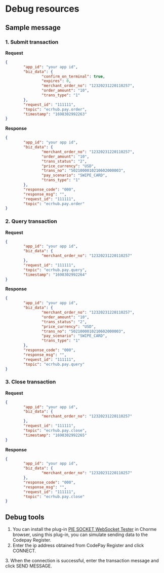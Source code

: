 
# Debug resources

## Sample message

### 1. Submit transaction

**Request**
```json
{
        "app_id": "your app id",
        "biz_data": {
                "confirm_on_terminal": true,
                "expires": 0,
                "merchant_order_no": "12320231220110257",
                "order_amount": "10",
                "trans_type": "1"
        },
        "request_id": "111111",
        "topic": "ecrhub.pay.order",
        "timestamp": "1698302992263"
}
```

**Response**
```json
{
        "app_id": "your app id",
        "biz_data": {
                "merchant_order_no": "12320231220110257",
                "order_amount": "10",
                "trans_status": "2",
                "price_currency": "USD",
                "trans_no": "5021000010210602000003",
                "pay_scenario": "SWIPE_CARD",
                "trans_type": "1"
        },
        "response_code": "000",
        "response_msg": "",
        "request_id": "111111",
        "topic": "ecrhub.pay.order"
}
```

### 2. Query transaction

**Request**
```json
{
        "app_id": "your app id",
        "biz_data": {
                "merchant_order_no": "12320231220110257"
        },
        "request_id": "111111",
        "topic": "ecrhub.pay.query",
        "timestamp": "1698302992264"
}
```

**Response**
```json
{
        "app_id": "your app id",
        "biz_data": {
                "merchant_order_no": "12320231220110257",
                "order_amount": "10",
                "trans_status": "2",
                "price_currency": "USD",
                "trans_no": "5021000010210602000003",
                "pay_scenario": "SWIPE_CARD",
                "trans_type": "1"
        },
        "response_code": "000",
        "response_msg": "",
        "request_id": "111111",
        "topic": "ecrhub.pay.query"
}
```

### 3. Close transaction

**Request**
```json
{
        "app_id": "your app id",
        "biz_data": {
                "merchant_order_no": "12320231220110257"
        },
        "request_id": "111111",
        "topic": "ecrhub.pay.close",
        "timestamp": "1698302992265"
}
```

**Response**
```json
{
        "app_id": "your app id",
        "biz_data": {
                "merchant_order_no": "12320231220110257"
        },
        "response_code": "000",
        "response_msg": "",
        "request_id": "111111",
        "topic": "ecrhub.pay.close"
}
```

## Debug tools

1. You can install the plug-in <a href = "https://chromewebstore.google.com/detail/piesocket-websocket-teste/oilioclnckkoijghdniegedkbocfpnip?utm_source=ext_app_menu&pli=1">PIE SOCKET WebSocket Tester</a> in Chorme browser, using this plug-in, you can simulate sending data to the Codepay Register.
2. Enter the ip address obtained from CodePay Register and click CONNECT.
<ImageZoom src={PieSocket} />
3. When the connection is successful, enter the transaction message and click SEND MESSAGE.